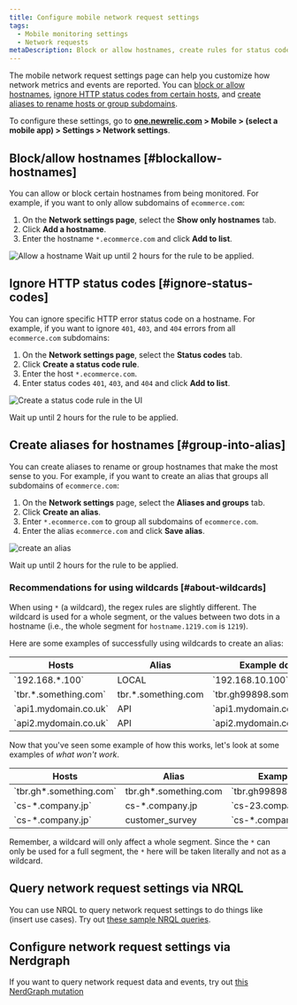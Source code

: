 ```yaml
---
title: Configure mobile network request settings
tags:
  - Mobile monitoring settings
  - Network requests
metaDescription: Block or allow hostnames, create rules for status codes, and create aliases for hostnames.
---
```





The mobile network request settings page can help you customize how network metrics and events are reported. You can [block or allow hostnames](#blockallow-hostnames), [ignore HTTP status codes from certain hosts](#ignore-status-codes), and [create aliases to rename hosts or group subdomains](#group-into-alias).

To configure these settings, go to **[one.newrelic.com](https://one.newrelic.com/all-capabilities) > Mobile > (select a mobile app) > Settings > Network settings**.

## Block/allow hostnames [#blockallow-hostnames]

You can allow or block certain hostnames from being monitored. For example, if you want to only allow subdomains of `ecommerce.com`:

1. On the **Network settings page**, select the **Show only hostnames** tab.
2. Click **Add a hostname**. 
3. Enter the hostname `*.ecommerce.com` and click **Add to list**.

<img
  title="Allow a hostname"
  alt="Allow a hostname"
  src={mobileAllowHostname}
    />
Wait up until 2 hours for the rule to be applied.

## Ignore HTTP status codes [#ignore-status-codes]

You can ignore specific HTTP error status code on a hostname. For example, if you want to ignore `401`, `403`, and `404` errors from all `ecommerce.com` subdomains:

1. On the **Network settings page**, select the **Status codes** tab.
2. Click **Create a status code rule**. 
3. Enter the host `*.ecommerce.com`.
4. Enter status codes `401`, `403`, and `404`  and click **Add to list**. 

<img
  title="Create a status code rule"
  alt="Create a status code rule in the UI"
  src={mobileNewStatusRule}
  />

Wait up until 2 hours for the rule to be applied.

## Create aliases for hostnames [#group-into-alias]

You can create aliases to rename or group hostnames that make the most sense to you. For example, if you want to create an alias that groups all subdomains of `ecommerce.com`:

1. On the **Network settings** page, select the **Aliases and groups** tab.
2. Click **Create an alias**.
3. Enter `*.ecommerce.com` to group all subdomains of `ecommerce.com`.
4. Enter the alias `ecommerce.com` and click **Save alias**. 

<img
  title="Create an alias"
  alt="create an alias"
  src={mobileCreateAlias}
  />

Wait up until 2 hours for the rule to be applied.

### Recommendations for using wildcards [#about-wildcards]

When using `*` (a wildcard), the regex rules are slightly different. The wildcard is used for a whole segment, or the values between two dots in a hostname (i.e., the whole segment for `hostname.1219.com` is `1219`).

Here are some examples of successfully using wildcards to create an alias:

<table>
  <thead>
    <tr>
      <th>
      Hosts
      </th>
      <th>
        Alias
      </th>
      <th>
        Example domain
      </th>
      <th>
        Result
      </th>
    </tr>
  </thead>
  <tbody>
    <tr>
      <td>
        `192.168.*.100`
      </td>
      <td>
        LOCAL
      </td>
      <td>
        `192.168.10.100`
      </td>
      <td>
        LOCAL
      </td>
    </tr>
    <tr>
      <td>
        `tbr.*.something.com`
      </td>
      <td>
        tbr.*.something.com
      </td>
      <td>
        `tbr.gh99898.something.com`
      </td>
      <td>
        tbr.*.something.com
      </td>
    </tr>
    <tr>
      <td>
        `api1.mydomain.co.uk`
      </td>
      <td>
        API
      </td>
      <td>
        `api1.mydomain.co.uk`
      </td>
      <td>
        API
      </td>
    </tr>
    <tr>
      <td>
        `api2.mydomain.co.uk`
      </td>
      <td>
        API
      </td>
      <td>
        `api2.mydomain.co.uk`
      </td>
      <td>
        API
      </td>
    </tr>
  </tbody>
</table>

Now that you've seen some example of how this works, let's look at some examples of *what won't work*.

<table>
  <thead>
    <tr>
      <th>
      Hosts
      </th>
      <th>
        Alias
      </th>
      <th>
        Example domain
      </th>
      <th>
        Result
      </th>
    </tr>
  </thead>
  <tbody>
    <tr>
      <td>
        `tbr.gh*.something.com`
      </td>
      <td>
        tbr.gh*.something.com
      </td>
      <td>
        `tbr.gh99898.something.com`
      </td>
      <td>
        tbr.gh99898.something.com
      </td>
    </tr>
    <tr>
      <td>
        `cs-*.company.jp`
      </td>
      <td>
        cs-*.company.jp
      </td>
      <td>
        `cs-23.company.jp`
      </td>
      <td>
        cs-23.company.jp
      </td>
    </tr>
    <tr>
      <td>
        `cs-*.company.jp`
      </td>
      <td>
        customer_survey
      </td>
      <td>
        `cs-*.company.jp`
      </td>
      <td>
        customer_survey
      </td>
    </tr>
  </tbody>
</table>

Remember, a wildcard will only affect a whole segment. Since the `*` can only be used for a full segment, the `*` here will be taken literally and not as a wildcard.

## Query network request settings via NRQL

You can use NRQL to query network request settings to do things like (insert use cases). Try out [these sample NRQL queries](/docs/query-your-data/nrql-new-relic-query-language/nrql-query-tutorials/nrql-query-examples-mobile-monitoring#network-request-settings).

## Configure network request settings via Nerdgraph
If you want to query network request data and events, try out [this NerdGraph mutation](/docs/query-your-data/nrql-new-relic-query-language/nrql-query-tutorials/nrql-query-examples-mobile-monitoring#network-request-settings)

